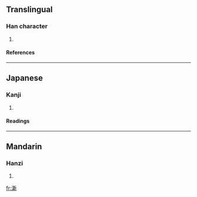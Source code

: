 ==Translingual==
===Han character===
{{Han char|rn=85|rad=水|as=13|sn=16|four=|canj=水卜木中 (EYDL), X水卜木中 (XEYDL)}}
# {{defn|Han|sort=水13}}
====References====
{{Han ref|kx=0653.300|dkj=18415|hdz=31764.020|uh=6FB5|ud=28597}}

----
==Japanese==
===Kanji===
{{ja-kanji|grade=|rs=水13}}
# {{defn|Japanese}} 
====Readings====
{{ja-readings|on=[[しん]] (shin)|kun=}}

----
==Mandarin==
===Hanzi===
{{cmn-hanzi|pin=[[zhēn]] ([[zhen1]])|wg=chen<sup>1</sup>}}
# {{defn|Mandarin}}

[[fr:澵]]